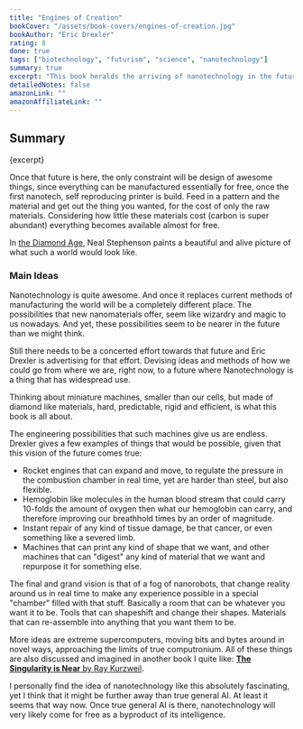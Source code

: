 ```yaml
---
title: "Engines of Creation"
bookCover: "/assets/book-covers/engines-of-creation.jpg"
bookAuthor: "Eric Drexler"
rating: 8
done: true
tags: ["biotechnology", "futurism", "science", "nanotechnology"]
summary: true
excerpt: "This book heralds the arriving of nanotechnology in the future and tries to show the endless possibilities that could exist, once we have mastered atomic manufacturing. It proposes to build structures out of carbon, so that they have extremely strong bonds, like diamond or graphene, yet are electrically conductive and useful. The idea of being able to control materials at an atomic level, and at scale, gives rise to things that seem like magic to us now, yet aren't as far away as we think they are."
detailedNotes: false
amazonLink: ""
amazonAffiliateLink: ""
---
```


## Summary

<p>{excerpt}</p>

Once that future is here, the only constraint will be design of awesome things, since everything can be manufactured essentially for free, once the first nanotech, self reproducing printer is build. Feed in a pattern and the material and get out the thing you wanted, for the cost of only the raw materials. Considering how little these materials cost (carbon is super abundant) everything becomes available almost for free. 

In [the Diamond Age](/booknotes/the-diamond-age), Neal Stephenson paints a beautiful and alive picture of what such a world would look like. 

### Main Ideas

Nanotechnology is quite awesome. And once it replaces current methods of manufacturing the world will be a completely different place. The possibilities that new nanomaterials offer, seem like wizardry and magic to us nowadays. And yet, these possibilities seem to be nearer in the future than we might think. 

Still there needs to be a concerted effort towards that future and Eric Drexler is advertising for that effort. Devising ideas and methods of how we could go from where we are, right now, to a future where Nanotechnology is a thing that has widespread use.

Thinking about miniature machines, smaller than our cells, but made of diamond like materials, hard, predictable, rigid and efficient, is what this book is all about. 

The engineering possibilities that such machines give us are endless. Drexler gives a few examples of things that would be possible, given that this vision of the future comes true: 
- Rocket engines that can expand and move, to regulate the pressure in the combustion chamber in real time, yet are harder than steel, but also flexible. 
- Hemoglobin like molecules in the human blood stream that could carry 10-folds the amount of oxygen then what our hemoglobin can carry, and therefore improving our breathhold times by an order of magnitude. 
- Instant repair of any kind of tissue damage, be that cancer, or even something like a severed limb. 
- Machines that can print any kind of shape that we want, and other machines that can "digest" any kind of material that we want and repurpose it for something else.

The final and grand vision is that of a fog of nanorobots, that change reality around us in real time to make any experience possible in a special "chamber" filled with that stuff. Basically a room that can be whatever you want it to be. Tools that can shapeshift and change their shapes. Materials that can re-assemble into anything that you want them to be. 

More ideas are extreme supercomputers, moving bits and bytes around in novel ways, approaching the limits of true computronium. All of these things are also discussed and imagined in another book I quite like: [**The Singularity is Near** by Ray Kurzweil](/booknotes/the-singularity-is-near).

I personally find the idea of nanotechnology like this absolutely fascinating, yet I think that it might be further away than true general AI. At least it seems that way now. Once true general AI is there, nanotechnology will very likely come for free as a byproduct of its intelligence. 
